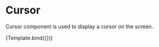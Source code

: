 
<Meta
  title="Components/Cursor"
  component={Cursor}
/>


# Cursor

Cursor component is used to display a cursor on the screen.

<Canvas>
  <Story
    name="Default"
    args={{
      color: 'red',
      label: 'Cursor',
    }}>
    {Template.bind({})}
  </Story>
</Canvas>
